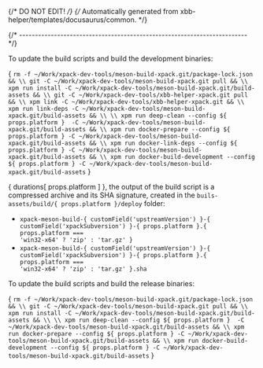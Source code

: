 {/* DO NOT EDIT! */}
{/* Automatically generated from xbb-helper/templates/docusaurus/common. */}




{/* ------------------------------------------------------------------------ */}

To update the build scripts and build the development binaries:

<CodeBlock language="sh"> {
`rm -f ~/Work/xpack-dev-tools/meson-build-xpack.git/package-lock.json && \\
git -C ~/Work/xpack-dev-tools/meson-build-xpack.git pull && \\
xpm run install -C ~/Work/xpack-dev-tools/meson-build-xpack.git/build-assets && \\
git -C ~/Work/xpack-dev-tools/xbb-helper-xpack.git pull && \\
xpm link -C ~/Work/xpack-dev-tools/xbb-helper-xpack.git && \\
xpm run link-deps -C ~/Work/xpack-dev-tools/meson-build-xpack.git/build-assets && \\
\\
xpm run deep-clean --config ${ props.platform }  -C ~/Work/xpack-dev-tools/meson-build-xpack.git/build-assets && \\
xpm run docker-prepare --config ${ props.platform } -C ~/Work/xpack-dev-tools/meson-build-xpack.git/build-assets && \\
xpm run docker-link-deps --config ${ props.platform } -C ~/Work/xpack-dev-tools/meson-build-xpack.git/build-assets && \\
xpm run docker-build-development --config ${ props.platform } -C ~/Work/xpack-dev-tools/meson-build-xpack.git/build-assets`
} </CodeBlock>

{ durations[ props.platform ] }, the output of the build script is a compressed
archive and its SHA signature, created in
the <code>buils-assets/build/{ props.platform }/deploy</code> folder:

* <code>xpack-meson-build-{ customField('upstreamVersion') }-{ customField('xpackSubversion') }-{ props.platform }.{ props.platform === 'win32-x64' ? 'zip' : 'tar.gz' }</code>
* <code>xpack-meson-build-{ customField('upstreamVersion') }-{ customField('xpackSubversion') }-{ props.platform }.{ props.platform === 'win32-x64' ? 'zip' : 'tar.gz' }.sha</code>

To update the build scripts and build the release binaries:

<CodeBlock language="sh"> {
`rm -f ~/Work/xpack-dev-tools/meson-build-xpack.git/package-lock.json && \\
git -C ~/Work/xpack-dev-tools/meson-build-xpack.git pull && \\
xpm run install -C ~/Work/xpack-dev-tools/meson-build-xpack.git/build-assets && \\
\\
xpm run deep-clean --config ${ props.platform }  -C ~/Work/xpack-dev-tools/meson-build-xpack.git/build-assets && \\
xpm run docker-prepare --config ${ props.platform } -C ~/Work/xpack-dev-tools/meson-build-xpack.git/build-assets && \\
xpm run docker-build-development --config ${ props.platform } -C ~/Work/xpack-dev-tools/meson-build-xpack.git/build-assets`
} </CodeBlock>
